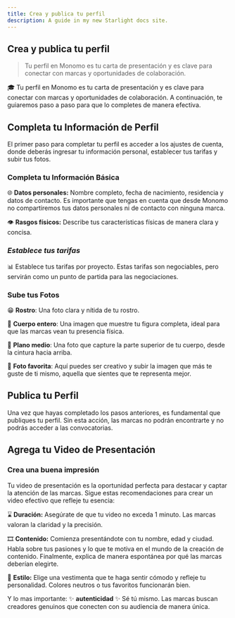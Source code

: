 ```yaml
---
title: Crea y publica tu perfil
description: A guide in my new Starlight docs site.
---
```


## Crea y publica tu perfil

> Tu perfil en Monomo es tu carta de presentación y es clave para conectar con marcas y oportunidades de colaboración.
> 

<aside>
🎓 Tu perfil en Monomo es tu carta de presentación y es clave para conectar con marcas y oportunidades de colaboración. A continuación, te guiaremos paso a paso para que lo completes de manera efectiva.

</aside>

## Completa tu Información de Perfil

El primer paso para completar tu perfil es acceder a los ajustes de cuenta, donde deberás ingresar tu información personal, establecer tus tarifas y subir tus fotos.

### Completa tu Información Básica

🌐 **Datos personales:** Nombre completo, fecha de nacimiento, residencia y datos de contacto. Es importante que tengas en cuenta que desde Monomo no compartiremos tus datos personales ni de contacto con ninguna marca.

👁 **Rasgos físicos:** Describe tus características físicas de manera clara y concisa.

### *Establece tus tarifas*

📊 Establece tus tarifas por proyecto. Estas tarifas son negociables, pero servirán como un punto de partida para las negociaciones.

### Sube tus Fotos

😁 **Rostro**: Una foto clara y nítida de tu rostro.

💪 **Cuerpo entero**: Una imagen que muestre tu figura completa, ideal para que las marcas vean tu presencia física.

📝 **Plano medio**: Una foto que capture la parte superior de tu cuerpo, desde la cintura hacia arriba.

🎨 **Foto favorita**: Aquí puedes ser creativo y subir la imagen que más te guste de ti mismo, aquella que sientes que te representa mejor.


## Publica tu Perfil

Una vez que hayas completado los pasos anteriores, es fundamental que publiques tu perfil. Sin esta acción, las marcas no podrán encontrarte y no podrás acceder a las convocatorias.

## Agrega tu Video de Presentación

### Crea una buena impresión

Tu video de presentación es la oportunidad perfecta para destacar y captar la atención de las marcas. Sigue estas recomendaciones para crear un video efectivo que refleje tu esencia:

⌛ **Duración:** Asegúrate de que tu video no exceda 1 minuto. Las marcas valoran la claridad y la precisión.

🎞️ **Contenido:** Comienza presentándote con tu nombre, edad y ciudad. Habla sobre tus pasiones y lo que te motiva en el mundo de la creación de contenido. Finalmente, explica de manera espontánea por qué las marcas deberían elegirte.

👗 **Estilo:** Elige una vestimenta que te haga sentir cómodo y refleje tu personalidad. Colores neutros o tus favoritos funcionarán bien. 

Y lo mas importante: ✨ **autenticidad** ✨ Sé tú mismo. Las marcas buscan creadores genuinos que conecten con su audiencia de manera única.
